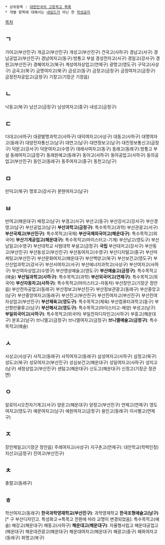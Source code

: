  * 상위항목 : [[대한민국의 고등학교 목록]]
 * 개별 항목에 대해서는 [[네임드]]가 아닌 한 [[작성금지]]

[[목차]]
== ㄱ ==
가야고(부산진구)
개금고(부산진구)
개성고(부산진구)
건국고(사하구)
경남고(서구)
경남공업고(부산진구)
경남여자고(동구):방통고 부설
경성전자고(서구)
경일고(강서구)
경원고(부산진구)
경혜여자고(북구)
계성여자상업고(연제구)
광명고(영도구)
구덕고(사상구)
금곡고(북구)
금명여자고(북구)
금성고(동구)
금정고(금정구)
금정여자고(금정구)
금정전자공업고(금정구)
기장고(기장군 기장읍)

== ㄴ ==
낙동고(북구)
남산고(금정구)
남성여자고(중구)
내성고(금정구)

== ㄷ ==
다대고(사하구)
대광발명과학고(사하구)
대덕여자고(사상구)
대동고(사하구)
대명여자고(동래구)
대양전자통신고(남구)
대연고(남구)
대연정보고(남구)
대진정보통신고(금정구)
덕문고(강서구)
덕문여자고(수영구)
데레사여자고(동구)
동래고(동래구):방통고 부설
동래여자고(금정구)
동래원예고(동래구)
동아고(사하구)
동아공업고(사하구)
동의공업고(부산진구)
동인고(동래구)
동주여자고(중구)
동천고(남구)

== ㅁ ==
만덕고(북구)
명호고(강서구)
문현여자고(남구)

== ㅂ ==
반여고(해운대구)
배정고(남구)
부경고(서구)
부산고(동구)
부산강서고(강서구)
부산경영고(남구)
부산공업고(남구)
'''부산과학고(금정구)''': 특수목적고(과학)
부산관광고(서구)
'''부산국제고(부산진구)''': 특수목적고(국제)
'''부산국제외국어고(해운대구)''': 특수목적고(외국어)
'''부산기계공업고(해운대구)''': 특수목적고(마이스터고-기계)
부산남고(영도구)
부산남일고(수영구)
부산대학교 사범대학 부설고(금정구) '''국립'''
부산대저고(강서구)
부산동고(부산진구)
부산동성고(부산진구)
부산동여자고(수영구)
부산디지털고(중구)
부산마케팅고(부산진구)
부산문화여자고(해운대구)
부산백양고(북구)
부산보건고(영도구)
부산산업과학고(강서구)
부산서여자고(서구)
부산에너지과학고(사상구)
부산여자고(사하구)
부산여자상업고(수영구)
부산영상예술고(영도구)
'''부산예술고(금정구)''': 특수목적고(예술)
'''부산일과학고(사하구)''': 특수목적고(과학)
'''부산외국어고(연제구)''': 특수목적고(외국어)
'''부산자동차고(사하구)''': 특수목적고(마이스터고-자동차)
부산장안고(기장군 장안읍)
부산전자공업고(동래구)
부산정보고(부산진구)
부산정보관광고(동래구)
부산중앙고(남구)
부산중앙여자고(동래구)
부산진고(부산진구)
부산진여자고(부산진구)
부산진여자상업고(부산진구)
'''부산체육고(영도구)''': 특수목적고(체육)
부산컴퓨터과학고(동구)
부산항만물류고(남구)
'''부산해사고(영도구)''': 특수목적고(마이스터고-해양)
부성고(남구)
'''부일외국어고(사하구)''': 특수목적고(외국어)
부일전자디자인고(사하구)
부흥고(해운대구)
분포고(남구)
브니엘고(금정구)
브니엘여자고(금정구)
'''브니엘예술고(금정구)''': 특수목적고(예술)

== ㅅ ==
사상고(사상구)
사직고(동래구)
사직여자고(동래구)
삼성여자고(사하구)
삼정고(북구)
성도고(북구)
성모여자고(부산진구)
성심보건고(해운대구)
성일여자고(사하구)
성지고(남구)
세정상업고(부산진구)
센텀고(해운대구)
신도고(해운대구)
신정고(기장군 정관면)

== ㅇ ==
알로이시오전자기계고(서구)
양운고(해운대구)
양정고(부산진구)
연제고(연제구)
영도여자고(영도구)
예문여자고(남구)
예원여자고(금정구)
용인고(동래구)
이사벨고(연제구)

== ㅈ ==
장안제일고(기장군 장안읍)
주례여자고(사상구)
지구촌고(연제구): 대안학교(학력인정)
지산고(금정구)
진여고(부산진구)
== ㅊ ==
충렬고(동래구)

== ㅎ ==
학산여자고(동래구)
'''한국과학영재학교(부산진구)''': 과학영재학교
'''한국조형예술고(남구)'''[* 구 부산디자인고. 특성화고→특목고 전환에 따라 교명이 변경되었음]: 특수목적고(예술)
해강고(해운대구)
해동고(사하구)
'''해운대고(해운대구)''': 자율형사립고
해운대공업고(해운대구)
해운대관광고(해운대구)
해운대여자고(해운대구)
혜광고(중구)
혜화여자고(동래구)
화명고(북구)
